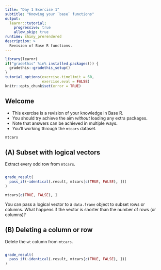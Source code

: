 ```yaml
---
title: "Day 1 Exercise 1"
subtitle: "Knowing your `base` functions"
output: 
  learnr::tutorial:
    progressive: true
    allow_skip: true
runtime: shiny_prerendered
description: >
  Revision of Base R functions.
---
```


```r
library(learnr)
if("gradethis" %in% installed.packages()) {
  gradethis::gradethis_setup()
} 
tutorial_options(exercise.timelimit = 60,
                 exercise.eval = FALSE)
knitr::opts_chunk$set(error = TRUE)
```

## Welcome

* This exercise is a revision of your knowledge in Base R. 
* You should try achieve the aim _without_ loading any extra packages.
* Note that answers can be achieved in multiple ways. 
* You'll working through the `mtcars` dataset.

```r
mtcars
```


## (A) Subset with logical vectors

Extract every odd row from `mtcars`.

```r

```

```r
grade_result(
  pass_if(~identical(.result, mtcars[c(TRUE, FALSE), ]))
)
```

```r
mtcars[c(TRUE, FALSE), ]
```


<div id="exercise1-hint">
You can pass a logical vector to a `data.frame` object to subset rows or columns. What happens if the vector is shorter than the number of rows (or columns)?
</div>

## (B) Deleting a column or row

Delete the `wt` column from `mtcars`.

```r

```

```r
grade_result(
  pass_if(~identical(.result, mtcars[c(TRUE, FALSE), ]))
)
```